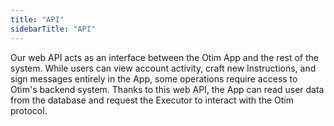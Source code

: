 ```yaml
---
title: "API"
sidebarTitle: "API"
---
```


Our web API acts as an interface between the Otim App and the rest of the system. While users can view account activity, craft new Instructions, and sign messages entirely in the App, some operations require access to Otim's backend system. Thanks to this web API, the App can read user data from the database and request the Executor to interact with the Otim protocol.
